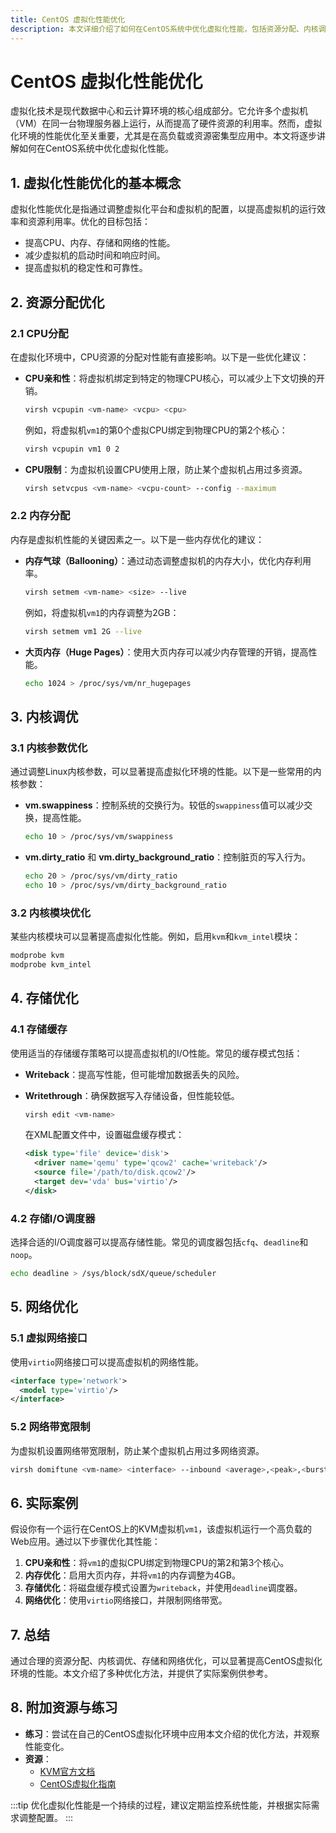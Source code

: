 ```yaml
---
title: CentOS 虚拟化性能优化
description: 本文详细介绍了如何在CentOS系统中优化虚拟化性能，包括资源分配、内核调优、存储和网络优化等内容，适合初学者学习和实践。
---
```


# CentOS 虚拟化性能优化

虚拟化技术是现代数据中心和云计算环境的核心组成部分。它允许多个虚拟机（VM）在同一台物理服务器上运行，从而提高了硬件资源的利用率。然而，虚拟化环境的性能优化至关重要，尤其是在高负载或资源密集型应用中。本文将逐步讲解如何在CentOS系统中优化虚拟化性能。

## 1. 虚拟化性能优化的基本概念

虚拟化性能优化是指通过调整虚拟化平台和虚拟机的配置，以提高虚拟机的运行效率和资源利用率。优化的目标包括：

- 提高CPU、内存、存储和网络的性能。
- 减少虚拟机的启动时间和响应时间。
- 提高虚拟机的稳定性和可靠性。

## 2. 资源分配优化

### 2.1 CPU分配

在虚拟化环境中，CPU资源的分配对性能有直接影响。以下是一些优化建议：

- **CPU亲和性**：将虚拟机绑定到特定的物理CPU核心，可以减少上下文切换的开销。
  
  ```bash
  virsh vcpupin <vm-name> <vcpu> <cpu>
  ```

  例如，将虚拟机`vm1`的第0个虚拟CPU绑定到物理CPU的第2个核心：

  ```bash
  virsh vcpupin vm1 0 2
  ```

- **CPU限制**：为虚拟机设置CPU使用上限，防止某个虚拟机占用过多资源。

  ```bash
  virsh setvcpus <vm-name> <vcpu-count> --config --maximum
  ```

### 2.2 内存分配

内存是虚拟机性能的关键因素之一。以下是一些内存优化的建议：

- **内存气球（Ballooning）**：通过动态调整虚拟机的内存大小，优化内存利用率。

  ```bash
  virsh setmem <vm-name> <size> --live
  ```

  例如，将虚拟机`vm1`的内存调整为2GB：

  ```bash
  virsh setmem vm1 2G --live
  ```

- **大页内存（Huge Pages）**：使用大页内存可以减少内存管理的开销，提高性能。

  ```bash
  echo 1024 > /proc/sys/vm/nr_hugepages
  ```

## 3. 内核调优

### 3.1 内核参数优化

通过调整Linux内核参数，可以显著提高虚拟化环境的性能。以下是一些常用的内核参数：

- **vm.swappiness**：控制系统的交换行为。较低的`swappiness`值可以减少交换，提高性能。

  ```bash
  echo 10 > /proc/sys/vm/swappiness
  ```

- **vm.dirty_ratio** 和 **vm.dirty_background_ratio**：控制脏页的写入行为。

  ```bash
  echo 20 > /proc/sys/vm/dirty_ratio
  echo 10 > /proc/sys/vm/dirty_background_ratio
  ```

### 3.2 内核模块优化

某些内核模块可以显著提高虚拟化性能。例如，启用`kvm`和`kvm_intel`模块：

```bash
modprobe kvm
modprobe kvm_intel
```

## 4. 存储优化

### 4.1 存储缓存

使用适当的存储缓存策略可以提高虚拟机的I/O性能。常见的缓存模式包括：

- **Writeback**：提高写性能，但可能增加数据丢失的风险。
- **Writethrough**：确保数据写入存储设备，但性能较低。

  ```bash
  virsh edit <vm-name>
  ```

  在XML配置文件中，设置磁盘缓存模式：

  ```xml
  <disk type='file' device='disk'>
    <driver name='qemu' type='qcow2' cache='writeback'/>
    <source file='/path/to/disk.qcow2'/>
    <target dev='vda' bus='virtio'/>
  </disk>
  ```

### 4.2 存储I/O调度器

选择合适的I/O调度器可以提高存储性能。常见的调度器包括`cfq`、`deadline`和`noop`。

```bash
echo deadline > /sys/block/sdX/queue/scheduler
```

## 5. 网络优化

### 5.1 虚拟网络接口

使用`virtio`网络接口可以提高虚拟机的网络性能。

```xml
<interface type='network'>
  <model type='virtio'/>
</interface>
```

### 5.2 网络带宽限制

为虚拟机设置网络带宽限制，防止某个虚拟机占用过多网络资源。

```bash
virsh domiftune <vm-name> <interface> --inbound <average>,<peak>,<burst> --outbound <average>,<peak>,<burst>
```

## 6. 实际案例

假设你有一个运行在CentOS上的KVM虚拟机`vm1`，该虚拟机运行一个高负载的Web应用。通过以下步骤优化其性能：

1. **CPU亲和性**：将`vm1`的虚拟CPU绑定到物理CPU的第2和第3个核心。
2. **内存优化**：启用大页内存，并将`vm1`的内存调整为4GB。
3. **存储优化**：将磁盘缓存模式设置为`writeback`，并使用`deadline`调度器。
4. **网络优化**：使用`virtio`网络接口，并限制网络带宽。

## 7. 总结

通过合理的资源分配、内核调优、存储和网络优化，可以显著提高CentOS虚拟化环境的性能。本文介绍了多种优化方法，并提供了实际案例供参考。

## 8. 附加资源与练习

- **练习**：尝试在自己的CentOS虚拟化环境中应用本文介绍的优化方法，并观察性能变化。
- **资源**：
  - [KVM官方文档](https://www.linux-kvm.org/page/Main_Page)
  - [CentOS虚拟化指南](https://wiki.centos.org/HowTos/KVM)

:::tip
优化虚拟化性能是一个持续的过程，建议定期监控系统性能，并根据实际需求调整配置。
:::